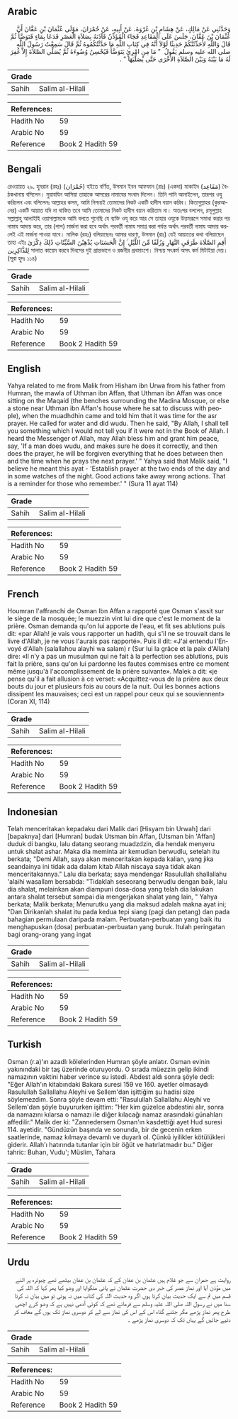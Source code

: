 ## Arabic


<div dir="rtl" lang="ar" style={{fontSize:'larger',backgroundColor:'#f8f9fa',padding:20}}>
وَحَدَّثَنِي عَنْ مَالِكٍ، عَنْ هِشَامِ بْنِ عُرْوَةَ، عَنْ أَبِيهِ، عَنْ حُمْرَانَ، مَوْلَى عُثْمَانَ بْنِ عَفَّانَ أَنَّ عُثْمَانَ بْنَ عَفَّانَ، جَلَسَ عَلَى الْمَقَاعِدِ فَجَاءَ الْمُؤَذِّنُ فَآذَنَهُ بِصَلاَةِ الْعَصْرِ فَدَعَا بِمَاءٍ فَتَوَضَّأَ ثُمَّ قَالَ وَاللَّهِ لأُحَدِّثَنَّكُمْ حَدِيثًا لَوْلاَ أَنَّهُ فِي كِتَابِ اللَّهِ مَا حَدَّثْتُكُمُوهُ ثُمَّ قَالَ سَمِعْتُ رَسُولَ اللَّهِ صلى الله عليه وسلم يَقُولُ ‏ "‏ مَا مِنِ امْرِئٍ يَتَوَضَّأُ فَيُحْسِنُ وُضُوءَهُ ثُمَّ يُصَلِّي الصَّلاَةَ إِلاَّ غُفِرَ لَهُ مَا بَيْنَهُ وَبَيْنَ الصَّلاَةِ الأُخْرَى حَتَّى يُصَلِّيَهَا ‏"‏ ‏.‏
</div>
<div style={{backgroundColor:'#f8f9fa',padding:20, marginBottom: 10}}><table> <thead> <tr> <th>Grade</th> <th></th> </tr> </thead> <tbody> <tr><td>Sahih</td><td>Salim al-Hilali</td></tr></tbody></table><table> <thead> <tr> <th>References:</th> <th></th> </tr> </thead> <tbody><tr><td>Hadith No</td><td>59</td></tr><tr><td>Arabic No</td><td>59</td></tr><tr><td>Reference</td><td>Book 2 Hadith 59</td></tr></tbody></table></div>

## Bengali


<div dir="ltr" lang="bn" style={{fontSize:'larger',backgroundColor:'#f8f9fa',padding:20}}>
রেওয়ায়ত ২৯. হুমরান (রহঃ) (حُمْرَان) হইতে বর্ণিত, উসমান ইবন আফফান (রাঃ) (একদা) মাকাইদ (مَقَاعِد) বৈঠকখানায় বসিলেন। মুয়াযযিন আসিয়া তাহাকে আসরের নামাযের সংবাদ দিলেন। তিনি পানি আনাইলেন, তারপর ওযু করিলেন এবং বলিলেনঃ আল্লাহর কসম, আমি নিশ্চয়ই তোমাদের নিকট একটি হাদীস বয়ান করিব। কিতাবুল্লাহর (কুরআনের) একটি আয়াত যদি না থাকিত তবে আমি তোমাদের নিকট হাদীস বয়ান করিতাম না। অতঃপর বললেন, রসূলুল্লাহ সল্লাল্লাহু আলাইহি ওয়াসাল্লামকে আমি বলতে শুনেছি যে ব্যক্তি ওযূ করে আর সে তাহার ওযূকে উত্তমরূপে সমাধা করার পর নামায আদায় করে, তার (পাপ) মার্জনা করা হবে অর্থাৎ পরবর্তী নামায সমাপ্ত করা পর্যন্ত অর্থাৎ পরবর্তী নামায আদায় করলেই এই মার্জনা পাওয়া যাবে। মালিক (রহঃ) বলিয়াছেনঃ আমার ধারণা, উসমান (রাঃ) যেই আয়াতের কথা বলিয়াছেন তাহা এইঃ أَقِمِ الصَّلَاةَ طَرَفَيِ النَّهَارِ وَزُلَفًا مِّنَ اللَّيْلِ ۚ إِنَّ الْحَسَنَاتِ يُذْهِبْنَ السَّيِّئَاتِ ذَٰلِكَ ذِكْرَىٰ لِلذَّاكِرِين সালাত কায়েম করবে দিবসের দুই প্রান্তভাগে ও রজনীর প্রথমাংশে। নিশ্চয় সৎকর্ম অসৎ কর্ম মিটাইয়া দেয়। (সূরা হুদঃ ১১৪)
</div>
<div style={{backgroundColor:'#f8f9fa',padding:20, marginBottom: 10}}><table> <thead> <tr> <th>Grade</th> <th></th> </tr> </thead> <tbody> <tr><td>Sahih</td><td>Salim al-Hilali</td></tr></tbody></table><table> <thead> <tr> <th>References:</th> <th></th> </tr> </thead> <tbody><tr><td>Hadith No</td><td>59</td></tr><tr><td>Arabic No</td><td>59</td></tr><tr><td>Reference</td><td>Book 2 Hadith 59</td></tr></tbody></table></div>

## English


<div dir="ltr" lang="en" style={{fontSize:'larger',backgroundColor:'#f8f9fa',padding:20}}>
Yahya related to me from Malik from Hisham ibn Urwa from his father from Humran, the mawla of Uthman ibn Affan, that Uthman ibn Affan was once sitting on the Maqaid (the benches surrounding the Madina Mosque, or else a stone near Uthman ibn Affan's house where he sat to discuss with people), when the muadhdhin came and told him that it was time for the asr prayer. He called for water and did wudu. Then he said, "By Allah, I shall tell you something which I would not tell you if it were not in the Book of Allah. I heard the Messenger of Allah, may Allah bless him and grant him peace, say, 'If a man does wudu, and makes sure he does it correctly, and then does the prayer, he will be forgiven everything that he does between then and the time when he prays the next prayer.' " Yahya said that Malik said, "I believe he meant this ayat - 'Establish prayer at the two ends of the day and in some watches of the night. Good actions take away wrong actions. That is a reminder for those who remember.' " (Sura 11 ayat 114)
</div>
<div style={{backgroundColor:'#f8f9fa',padding:20, marginBottom: 10}}><table> <thead> <tr> <th>Grade</th> <th></th> </tr> </thead> <tbody> <tr><td>Sahih</td><td>Salim al-Hilali</td></tr></tbody></table><table> <thead> <tr> <th>References:</th> <th></th> </tr> </thead> <tbody><tr><td>Hadith No</td><td>59</td></tr><tr><td>Arabic No</td><td>59</td></tr><tr><td>Reference</td><td>Book 2 Hadith 59</td></tr></tbody></table></div>

## French


<div dir="ltr" lang="fr" style={{fontSize:'larger',backgroundColor:'#f8f9fa',padding:20}}>
Houmran l'affranchi de Osman Ibn Affan a rapporté que Osman s'assit sur le siège de la mosquée; le muezzin vint lui dire que c'est le moment de la prière. Osman demanda qu'on lui apporte de l'eau, et fit ses ablutions puis dit: «par Allah! je vais vous rapporter un hadith, qui s'il ne se trouvait dans le livre d'Allah, je ne vous l'aurais pas rapporté». Puis il dit: «J'ai entendu l'Envoyé d'Allah (salallahou alayhi wa salam) r (Sur lui la grâce et la paix d'Allah) dire: «Il n’y a pas un musulman qui ne fait à la perfection ses ablutions, puis fait la prière, sans qu'on lui pardonne les fautes commises entre ce moment même jusqu'à l'accomplissement de la prière suivante». Malek a dit: «je pense qu'il a fait allusion à ce verset: «Acquittez-vous de la prière aux deux bouts du jour et plusieurs fois au cours de la nuit. Oui les bonnes actions dissipent les mauvaises; ceci est un rappel pour ceux qui se souviennent» (Coran XI, 114)
</div>
<div style={{backgroundColor:'#f8f9fa',padding:20, marginBottom: 10}}><table> <thead> <tr> <th>Grade</th> <th></th> </tr> </thead> <tbody> <tr><td>Sahih</td><td>Salim al-Hilali</td></tr></tbody></table><table> <thead> <tr> <th>References:</th> <th></th> </tr> </thead> <tbody><tr><td>Hadith No</td><td>59</td></tr><tr><td>Arabic No</td><td>59</td></tr><tr><td>Reference</td><td>Book 2 Hadith 59</td></tr></tbody></table></div>

## Indonesian


<div dir="ltr" lang="id" style={{fontSize:'larger',backgroundColor:'#f8f9fa',padding:20}}>
Telah menceritakan kepadaku dari Malik dari [Hisyam bin Urwah] dari [bapaknya] dari [Humran] budak Utsman bin Affan, [Utsman bin 'Affan] duduk di bangku, lalu datang seorang muadzdzin, dia hendak menyeru untuk shalat ashar. Maka dia meminta air kemudian berwudlu, setelah itu berkata; "Demi Allah, saya akan menceritakan kepada kalian, yang jika seandainya ini tidak ada dalam kitab Allah niscaya saya tidak akan menceritakannya." Lalu dia berkata; saya mendengar Rasulullah shallallahu 'alaihi wasallam bersabda: "Tidaklah seseorang berwudlu dengan baik, lalu dia shalat, melainkan akan diampuni dosa-dosa yang telah dia lakukan antara shalat tersebut sampai dia mengerjakan shalat yang lain, " Yahya berkata; Malik berkata; Menurutku yang dia maksud adalah makna ayat ini; "Dan Dirikanlah shalat itu pada kedua tepi siang (pagi dan petang) dan pada bahagian permulaan daripada malam. Perbuatan-perbuatan yang baik itu menghapuskan (dosa) perbuatan-perbuatan yang buruk. Itulah peringatan bagi orang-orang yang ingat
</div>
<div style={{backgroundColor:'#f8f9fa',padding:20, marginBottom: 10}}><table> <thead> <tr> <th>Grade</th> <th></th> </tr> </thead> <tbody> <tr><td>Sahih</td><td>Salim al-Hilali</td></tr></tbody></table><table> <thead> <tr> <th>References:</th> <th></th> </tr> </thead> <tbody><tr><td>Hadith No</td><td>59</td></tr><tr><td>Arabic No</td><td>59</td></tr><tr><td>Reference</td><td>Book 2 Hadith 59</td></tr></tbody></table></div>

## Turkish


<div dir="ltr" lang="tr" style={{fontSize:'larger',backgroundColor:'#f8f9fa',padding:20}}>
Osman (r.a)'ın azadlı kölelerinden Humran şöyle anlatır. Osman evinin yakınındaki bir taş üzerinde oturuyordu. O sırada müezzin gelip ikindi namazının vaktini haber verince su istedi. Abdest aldı sonra şöyle dedi: "Eğer Allah'ın kitabındaki Bakara suresi 159 ve 160. ayetler olmasaydı Rasulullah Sallallahu Aleyhi ve Sellem'dan işittiğim şu hadisi size söylemezdim. Sonra şöyle devam etti: "Rasulullah Sallallahu Aleyhi ve Sellem'dan şöyle buyururken işittim: "Her kim güzelce abdestini alır, sonra da namazını kılarsa o namazı ile diğer kılacağı namaz arasındaki günahları affedilir." Malik der ki: "Zannedersem Osman'ın kasdettiği ayet Hud suresi 114. ayetidir. "Gündüzün başında ve sonunda, bir de gecenin erken saatlerinde, namaz kılmaya devamlı ve duyarlı ol. Çünkü iyilikler kötülükleri giderir. Allah'ı hatırında tutanlar için bir öğüt ve hatırlatmadır bu." Diğer tahric: Buharı, Vudu'; Müslim, Tahara
</div>
<div style={{backgroundColor:'#f8f9fa',padding:20, marginBottom: 10}}><table> <thead> <tr> <th>Grade</th> <th></th> </tr> </thead> <tbody> <tr><td>Sahih</td><td>Salim al-Hilali</td></tr></tbody></table><table> <thead> <tr> <th>References:</th> <th></th> </tr> </thead> <tbody><tr><td>Hadith No</td><td>59</td></tr><tr><td>Arabic No</td><td>59</td></tr><tr><td>Reference</td><td>Book 2 Hadith 59</td></tr></tbody></table></div>

## Urdu


<div dir="rtl" lang="ur" style={{fontSize:'larger',backgroundColor:'#f8f9fa',padding:20}}>
روایت ہے حمران سے جو غلام ہیں عثمان بن عفان کے کہ عثمان بن عفان بیٹھے تھے چبوترہ پر اتنے میں مؤذن آیا اور نماز عصر کی خبر دی حضرت عثمان نے پانی منگوایا اور وضو کیا پھر کہا کہ اللہ کی قسم میں تم سے ایک حدیث بیان کرتا ہوں اگر وہ حدیث اللہ کی کتاب میں نہ ہوتی تو میں بیان نہ کرتا سنا میں نے رسول اللہ صلی اللہ علیہ وسلم سے فرماتے تھے کہ کوئی آدمی نہیں ہے کہ وضو کرے اچھی طرح پھر نماز پڑھے مگر جتنے گناہ اس کے اس کی نماز سے لے کر دوسری نماز تک ہوں گے معاف کر دئیے جائیں گے یہاں تک کہ دوسری نماز پڑھے ۔
</div>
<div style={{backgroundColor:'#f8f9fa',padding:20, marginBottom: 10}}><table> <thead> <tr> <th>Grade</th> <th></th> </tr> </thead> <tbody> <tr><td>Sahih</td><td>Salim al-Hilali</td></tr></tbody></table><table> <thead> <tr> <th>References:</th> <th></th> </tr> </thead> <tbody><tr><td>Hadith No</td><td>59</td></tr><tr><td>Arabic No</td><td>59</td></tr><tr><td>Reference</td><td>Book 2 Hadith 59</td></tr></tbody></table></div>